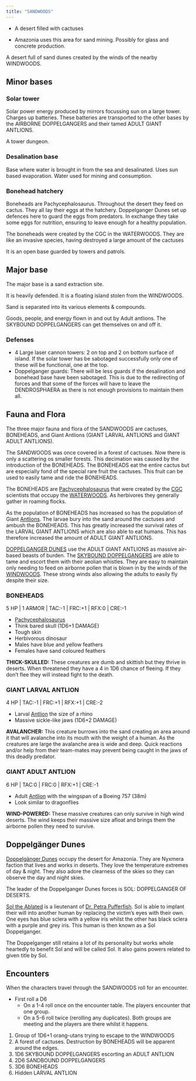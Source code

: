 ```yaml
---
title: "SANDWOODS"
---
```


-   A desert filled with cactuses

-   Amazonia uses this area for sand mining. Possibly for glass and concrete production.

A desert full of sand dunes created by the winds of the nearby WINDWOODS.

## Minor bases

### Solar tower

Solar power energy produced by mirrors focussing sun on a large tower. Charges up batteries. These batteries are transported to the other bases by the AIRBORNE DOPPELGANGERS and their tamed ADULT GIANT ANTLIONS.

A tower dungeon.

### Desalination base

Base where water is brought in from the sea and desalinated. Uses sun based evaporation. Water used for mining and consumption.

### Bonehead hatchery

Boneheads are Pachycephalosaurus. Throughout the desert they feed on cactus. They all lay their eggs at the hatchery. Doppelganger Dunes set up defences here to guard the eggs from predators. In exchange they take some eggs for nutrition, ensuring to leave enough for a healthy population.

The boneheads were created by the CGC in the WATERWOODS. They are like an invasive species, having destroyed a large amount of the cactuses

It is an open base guarded by towers and patrols.

## Major base

The major base is a sand extraction site.

It is heavily defended. It is a floating island stolen from the WINDWOODS.

Sand is separated into its various elements & compounds.

Goods, people, and energy flown in and out by Adult antlions. The SKYBOUND DOPPELGANGERS can get themselves on and off it.

### Defenses

-   4 Large laser cannon towers: 2 on top and 2 on bottom surface of island. If the solar tower has be sabotaged successfully only one of these will be functional, one at the top.
-   Doppelganger guards: There will be less guards if the desalination and bonehead base have been sabotaged. This is due to the redirecting of forces and that some of the forces will have to leave the DENDROSPHAERA as there is not enough provisions to maintain them all.

## Fauna and Flora

The three major fauna and flora of the SANDWOODS are cactuses, BONEHEADS, and Giant Antlions (GIANT LARVAL ANTLIONS and GIANT ADULT ANTLIONS).

The SANDWOODS was once covered in a forest of cactuses. Now there is only a scattering os smaller forests. This decimation was caused by the introduction of the BONEHEADS. The BONEHEADS eat the entire cactus but are especially fond of the special rare fruit the cactuses. This fruit can be used to easily tame and ride the BONEHEADS.

The BONEHEADS are [Pachycephalosaurus](https://en.wikipedia.org/wiki/Pachycephalosaurus) that were created by the [CGC](https://m-gemmell.github.io/Primeval_Deities_FIST/Gaia/CGC.html) scientists that occupy the [WATERWOODS](DENDROSPHAERA/WATERWOODS.qmd). As herbivores they generally gather in roaming flocks.

As the population of BONEHEADS has increased so has the population of Giant [Antlions](https://en.wikipedia.org/wiki/Antlion). The larvae bury into the sand around the cactuses and ambush the BONEHEADS. This has greatly increased the survival rates of the LARVAL GIANT ANTLIONS which are also able to eat humans. This has therefore increased the amount of ADULT GIANT ANTLIONS.

[DOPPELGANGER DUNES](https://m-gemmell.github.io/Primeval_Deities_FIST/Nyxmera/Doppelganger_Dunes.html) use the ADULT GIANT ANTLIONS as massive air-based beasts of burden. The [SKYBOUND DOPPELGANGERS](https://m-gemmell.github.io/Primeval_Deities_FIST/Nyxmera/Doppelganger_Dunes.html#skybound_doppelganger) are able to tame and escort them with their aeolian whistles. They are easy to maintain only needing to feed on airborne pollen that is blown in by the winds of the [WINDWOODS](DENDROSPHAERA/WINDWOODS.qmd). These strong winds also allowing the adults to easily fly despite their size.

### BONEHEADS

5 HP \| 1 ARMOR \| TAC:-1 \| FRC:+1 \| RFX:0 \| CRE:-1

- [Pachycephalosaurus](https://en.wikipedia.org/wiki/Pachycephalosaurus)
- Think bared skull (1D6+1 DAMAGE)
- Tough skin
- Herbivorous dinosaur
- Males have blue and yellow feathers
- Females have sand coloured feathers

__THICK-SKULLED:__ These creatures are dumb and skittish but they thrive in deserts. When threatened they have a 4 in 1D6 chance of fleeing. If they don't flee they will instead fight to the death.

### GIANT LARVAL ANTLION

4 HP \| TAC:-1 \| FRC:+1 \| RFX:+1 \| CRE:-2

- Larval [Antlion](https://en.wikipedia.org/wiki/Antlion) the size of a rhino
- Massive sickle-like jaws (1D6+2 DAMAGE)

__AVALANCHER:__ This creature burrows into the sand creating an area around it that will avalanche into its mouth with the weight of a human. As the creatures are large the avalanche area is wide and deep. Quick reactions and/or help from their team-mates may prevent being caught in the jaws of this deadly predator.

### GIANT ADULT ANTLION

6 HP \| TAC:0 \| FRC:0 \| RFX:+1 \| CRE:-1

- Adult [Antlion](https://en.wikipedia.org/wiki/Antlion) with the wingspan of a Boeing 757 (38m)
- Look similar to dragonflies

__WIND-POWERED:__ These massive creatures can only survive in high wind deserts. The wind keeps their massive size afloat and brings them the airborne pollen they need to survive.

## Doppelgänger Dunes

[Doppelgänger Dunes](https://m-gemmell.github.io/Primeval_Deities_FIST/Nyxmera/Doppelganger_Dunes.html) occupy the desert for Amazonia. They are Nyxmera faction that lives and works in deserts. They love the temperature extremes of day & night. They also adore the clearness of the skies so they can observe the day and night skies.

The leader of the Doppelganger Dunes forces is SOL: DOPPELGANGER OF DESERTS.

[Sol the Ablated](https://m-gemmell.github.io/Primeval_Deities_FIST/Nyxmera/Sol_the_ablated.html) is a lieutenant of [Dr. Petra Pufferfish](https://m-gemmell.github.io/Primeval_Deities_FIST/Gaia/Dr_Petra_Pufferfish.html).
Sol is able to implant their will into another human by replacing the victim's eyes with their own.
One eyes has blue sclera with a yellow iris whilst the other has black sclera with a purple and grey iris.
This human is then known as a Sol Doppelganger.

The Doppelganger still retains a lot of its personality but works whole heartedly to benefit Sol and will be called Sol.
It also gains powers related to given title by Sol.

## Encounters

When the characters travel through the SANDWOODS roll for an encounter.

- First roll a D6
  - On a 1-4 roll once on the encounter table. The players encounter that one group.
  - On a 5-6 roll twice (rerolling any duplicates). Both groups are meeting and the players are there whilst it happens.
  
1. Group of 1D6+1 orang-utans trying to escape to the WINDWOODS
2. A forest of cactuses. Destruction by BONEHEADS will be apparent around the edges.
3. 1D6 SKYBOUND DOPPELGANGERS escorting an ADULT ANTLION
4. 2D6 SANDBOUND DOPPELGANGERS
5. 3D6 BONEHEADS
6. Hidden LARVAL ANTLION

